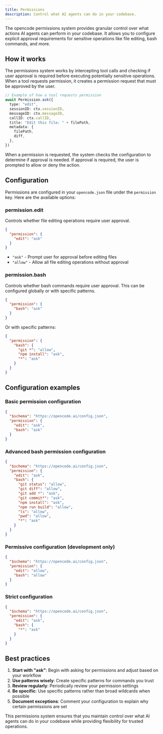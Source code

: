 ```yaml
---
title: Permissions
description: Control what AI agents can do in your codebase.
---
```


The opencode permissions system provides granular control over what actions AI agents can perform in your codebase. It allows you to configure explicit approval requirements for sensitive operations like file editing, bash commands, and more.

## How it works

The permissions system works by intercepting tool calls and checking if user approval is required before executing potentially sensitive operations. When a tool requests permission, it creates a permission request that must be approved by the user.

```typescript
// Example of how a tool requests permission
await Permission.ask({
  type: "edit",
  sessionID: ctx.sessionID,
  messageID: ctx.messageID,
  callID: ctx.callID,
  title: "Edit this file: " + filePath,
  metadata: {
    filePath,
    diff,
  },
})
```

When a permission is requested, the system checks the configuration to determine if approval is needed. If approval is required, the user is prompted to allow or deny the action.

## Configuration

Permissions are configured in your `opencode.json` file under the `permission` key. Here are the available options:

### permission.edit

Controls whether file editing operations require user approval.

```json title="opencode.json"
{
  "permission": {
    "edit": "ask"
  }
}
```

- `"ask"` - Prompt user for approval before editing files
- `"allow"` - Allow all file editing operations without approval

### permission.bash

Controls whether bash commands require user approval. This can be configured globally or with specific patterns.

```json title="opencode.json"
{
  "permission": {
    "bash": "ask"
  }
}
```

Or with specific patterns:

```json title="opencode.json"
{
  "permission": {
    "bash": {
      "git *": "allow",
      "npm install": "ask",
      "*": "ask"
    }
  }
}
```

## Configuration examples

### Basic permission configuration

```json title="opencode.json"
{
  "$schema": "https://opencode.ai/config.json",
  "permission": {
    "edit": "ask",
    "bash": "ask"
  }
}
```

### Advanced bash permission configuration

```json title="opencode.json"
{
  "$schema": "https://opencode.ai/config.json",
  "permission": {
    "edit": "ask",
    "bash": {
      "git status": "allow",
      "git diff": "allow",
      "git add *": "ask",
      "git commit*": "ask",
      "npm install": "ask",
      "npm run build": "allow",
      "ls": "allow",
      "pwd": "allow",
      "*": "ask"
    }
  }
}
```

### Permissive configuration (development only)

```json title="opencode.json"
{
  "$schema": "https://opencode.ai/config.json",
  "permission": {
    "edit": "allow",
    "bash": "allow"
  }
}
```

### Strict configuration

```json title="opencode.json"
{
  "$schema": "https://opencode.ai/config.json",
  "permission": {
    "edit": "ask",
    "bash": {
      "*": "ask"
    }
  }
}
```

## Best practices

1. **Start with "ask"**: Begin with asking for permissions and adjust based on your workflow
2. **Use patterns wisely**: Create specific patterns for commands you trust
3. **Review regularly**: Periodically review your permission settings
4. **Be specific**: Use specific patterns rather than broad wildcards when possible
5. **Document exceptions**: Comment your configuration to explain why certain permissions are set

This permissions system ensures that you maintain control over what AI agents can do in your codebase while providing flexibility for trusted operations.
